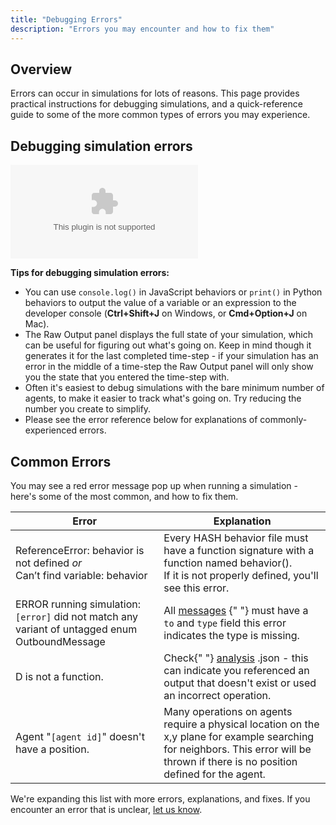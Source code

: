 ```yaml
---
title: "Debugging Errors"
description: "Errors you may encounter and how to fix them"
---
```


## Overview

Errors can occur in simulations for lots of reasons. This page provides practical instructions for debugging simulations, and a quick-reference guide to some of the more common types of errors you may experience.

## Debugging simulation errors

<Embed
  type="youtube"
  url="https://youtu.be/lqEZk0Xp51U"
  caption="Debugging tutorial"
/>

**Tips for debugging simulation errors:**

- You can use `console.log()` in JavaScript behaviors or `print()` in Python behaviors to output the value of a variable or an expression to the developer console \(**Ctrl+Shift+J** on Windows, or **Cmd+Option+J** on Mac\).
- The Raw Output panel displays the full state of your simulation, which can be useful for figuring out what's going on. Keep in mind though it generates it for the last completed time-step - if your simulation has an error in the middle of a time-step the Raw Output panel will only show you the state that you entered the time-step with.
- Often it's easiest to debug simulations with the bare minimum number of agents, to make it easier to track what's going on. Try reducing the number you create to simplify.
- Please see the error reference below for explanations of commonly-experienced errors.

## Common Errors

You may see a red error message pop up when running a simulation - here's some of the most common, and how to fix them.

<table className="docs-table">
  <thead>
    <tr>
      <th className="text-left">Error</th>
      <th className="text-left">Explanation</th>
    </tr>
  </thead>
  <tbody>
    <tr>
      <td className="text-left">
        ReferenceError: behavior is not defined <em>or</em>
        <br />
        Can&#x2019;t find variable: behavior
      </td>
      <td className="text-left">
        Every HASH behavior file must have a function signature with a function
        named behavior().
        <br />
        If it is not properly defined, you&apos;ll see this error.
      </td>
    </tr>
    <tr>
      <td className="text-left">
        ERROR running simulation: <code>[error]</code> did not match any variant
        of untagged enum OutboundMessage
      </td>
      <td className="text-left">
        <span>All </span>
        <a href="/docs/simulation/create/agent-messages/">messages</a>
        <span>
          {" "}
          must have a <code>to</code> and <code>type</code> field this error indicates
          the type is missing.
        </span>
      </td>
    </tr>
    <tr>
      <td className="text-left">D is not a function.</td>
      <td className="text-left">
        Check{" "}
        <a href="/docs/simulation/run/simulation/outputs/analysis/">analysis</a>
        .json - this can indicate you referenced an output that doesn&apos;t exist
        or used an incorrect operation.
      </td>
    </tr>
    <tr>
      <td className="text-left">
        Agent &quot;<code>[agent id]</code>&quot; doesn&apos;t have a position.
      </td>
      <td className="text-left">
        Many operations on agents require a physical location on the x,y plane
        for example searching for neighbors. This error will be thrown if there
        is no position defined for the agent.
      </td>
    </tr>
  </tbody>
</table>

We're expanding this list with more errors, explanations, and fixes. If you encounter an error that is unclear, [let us know](/discord).
